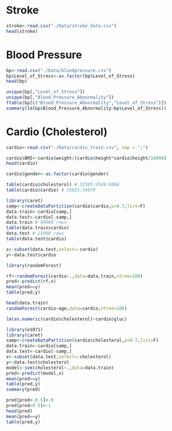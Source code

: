 # Stroke

```r
stroke<-read.csv("./Data/stroke_data.csv")
head(stroke)
```

# Blood Pressure

```r
bp<-read.csv("./Data/bloodpressure.csv")
bp$Level_of_Stress<-as.factor(bp$Level_of_Stress)
head(bp)

unique(bp[,"Level_of_Stress"])
unique(bp[,"Blood_Pressure_Abnormality"])
ftable(bp[c("Blood_Pressure_Abnormality","Level_of_Stress")])
summary(lm(bp$Blood_Pressure_Abnormality~bp$Level_of_Stress))
```

# Cardio (Cholesterol)

```r
cardio<-read.csv("./Data/cardio_train.csv", sep = ";")

cardio$BMI<-cardio$weight/(cardio$height*cardio$height/10000)
head(cardio)

cardio$gender<-as.factor(cardio$gender)

table(cardio$cholesterol) # 52385:9549:8066
table(cardio$cardio) # 35021:34979

```

```r
library(caret)
samp<-createDataPartition(cardio$cardio,p=0.7,list=F)
data.train<-cardio[samp,]
data.test<-cardio[-samp,]
data.train # 49000 rows
table(data.train$cardio)
data.test # 21000 rows
table(data.test$cardio)
```

```r
x<-subset(data.test,select=-cardio)
y<-data.test$cardio
```

```r
library(randomForest)

rf<-randomForest(cardio~.,data=data.train,ntree=100)
pred<-predict(rf,x)
mean(pred==y)
table(pred,y)
```

```r
head(data.train)
randomForest(cardio~age,data=cardio,ntree=100)
```

```r
lm(as.numeric(cardio$cholesterol)~cardio$gluc)
```

```r
library(e1071)
library(caret)
samp<-createDataPartition(cardio$cholesterol,p=0.7,list=F)
data.train<-cardio[samp,]
data.test<-cardio[-samp,]
x<-subset(data.test,select=-cholesterol)
y<-data.test$cholesterol
model<-svm(cholesterol~.,data=data.train)
pred<-predict(model,x)
mean(pred==y)
table(pred,y)
summary(pred)
```

```r
pred[pred<-0.5]<-0
pred[pred>0.5]<-1
head(pred)
mean(pred==y)
table(pred,y)
```
